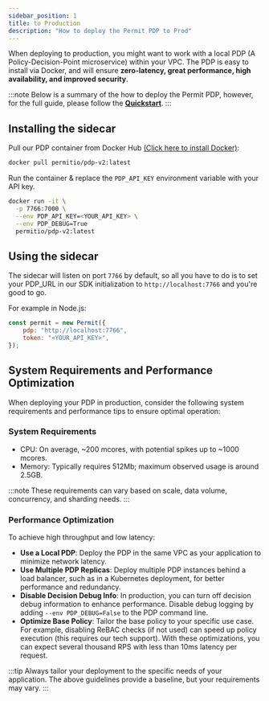 ```yaml
---
sidebar_position: 1
title: to Production
description: "How to deploy the Permit PDP to Prod"
---
```


When deploying to production, you might want to work with a local PDP (A Policy-Decision-Point microservice) within your VPC.
The PDP is easy to install via Docker, and will ensure **zero-latency, great performance, high availability, and improved security**.

:::note
Below is a summary of the how to deploy the Permit PDP, however, for the full guide, please follow the **[Quickstart](/getting-started/quickstart)**.
:::

## Installing the sidecar

Pull our PDP container from Docker Hub [(Click here to install Docker)](https://docs.docker.com/get-docker/):

```sh
docker pull permitio/pdp-v2:latest
```

Run the container & replace the `PDP_API_KEY` environment variable with your API key.

```sh
docker run -it \
  -p 7766:7000 \
  --env PDP_API_KEY=<YOUR_API_KEY> \
  --env PDP_DEBUG=True
  permitio/pdp-v2:latest
```

## Using the sidecar

The sidecar will listen on port `7766` by default, so all you have to do is to set your PDP_URL in our SDK initialization to
`http://localhost:7766` and you're good to go.

For example in Node.js:

```js
const permit = new Permit({
	pdp: "http://localhost:7766",
	token: "<YOUR_API_KEY>",
});
```


## System Requirements and Performance Optimization
When deploying your PDP in production, consider the following system requirements and performance tips to ensure optimal operation:

### System Requirements
* CPU: On average, ~200 mcores, with potential spikes up to ~1000 mcores.
* Memory: Typically requires 512Mb; maximum observed usage is around 2.5GB.

:::note
These requirements can vary based on scale, data volume, concurrency, and sharding needs.
:::

### Performance Optimization
To achieve high throughput and low latency:

* **Use a Local PDP**: Deploy the PDP in the same VPC as your application to minimize network latency.
* **Use Multiple PDP Replicas**: Deploy multiple PDP instances behind a load balancer, such as in a Kubernetes deployment, for better performance and redundancy.
* **Disable Decision Debug Info**: In production, you can turn off decision debug information to enhance performance. Disable debug logging by adding `--env PDP_DEBUG=False` to the PDP command line.
* **Optimize Base Policy**: Tailor the base policy to your specific use case. For example, disabling ReBAC checks (if not used) can speed up policy execution (this requires our tech support).
With these optimizations, you can expect several thousand RPS with less than 10ms latency per request.

:::tip
Always tailor your deployment to the specific needs of your application. The above guidelines provide a baseline, but your requirements may vary.
:::